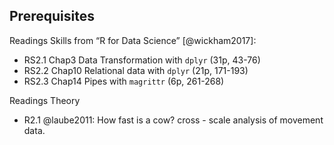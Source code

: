 ## Prerequisites
Readings Skills from "R for Data Science" [@wickham2017]:

- RS2.1 Chap3 Data Transformation with `dplyr` (31p, 43-76)
- RS2.2 Chap10 Relational data with `dplyr` (21p, 171-193)
- RS2.3 Chap14 Pipes with `magrittr` (6p, 261-268)

Readings Theory

- R2.1 @laube2011: How fast is a cow? cross - scale analysis of movement data.

